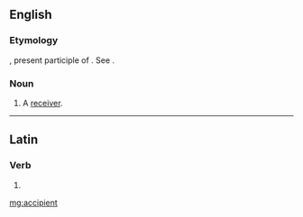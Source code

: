 ==English==

===Etymology===
{{etyl|la|en}} {{lena}} {{term|accipiens|lang=la}}, present participle of {{term|accipere|lang=la}}. See {{term|accept|lang=en}}.

===Noun===
{{en-noun}}

# {{context|obsolete term|lang=en}} A [[receiver]].
#: {{rfquotek|Bailey}}

{{Webster 1913}}

----

==Latin==

===Verb===
{{la-verb-form|accipient}}

# {{conjugation of|accipio|accipiō|3|p|fut|act|ind|lang=la}}{{la-conj-form-gloss|accipio|3|p|fut|act|ind}}

[[mg:accipient]]